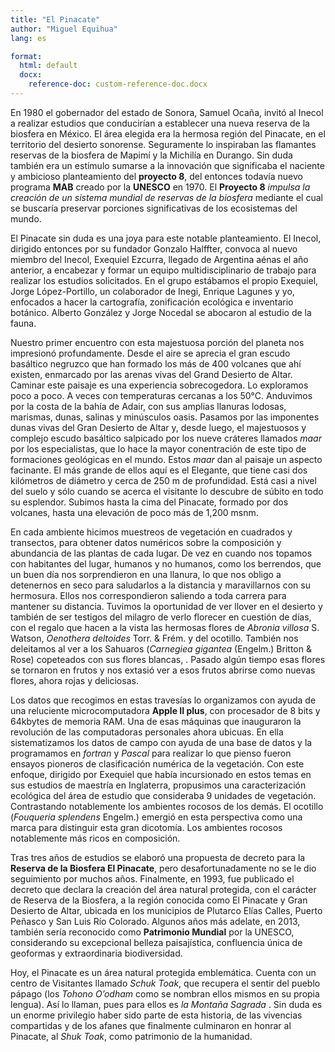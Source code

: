 ```yaml
---
title: "El Pinacate"
author: "Miguel Equihua"
lang: es

format: 
  html: default
  docx: 
    reference-doc: custom-reference-doc.docx
---
```


En 1980 el gobernador del estado de Sonora, Samuel Ocaña, invitó al Inecol a realizar estudios que conducirían a establecer una nueva reserva de la biosfera en México. El área elegida era la hermosa región del Pinacate, en el territorio del desierto sonorense. Seguramente lo inspiraban las flamantes reservas de la biosfera de Mapimí y la Michilía en Durango. Sin duda también era un estímulo sumarse a la innovación que significaba el naciente y ambicioso planteamiento del **proyecto 8**, del entonces todavía nuevo programa **MAB** creado por la **UNESCO** en 1970. El **Proyecto 8** *impulsa la creación de un sistema mundial de reservas de la biosfera* mediante el cual se buscaría preservar porciones significativas de los ecosistemas del mundo.

El Pinacate sin duda es una joya para este notable planteamiento. El Inecol, dirigido entonces por su fundador Gonzalo Halffter, convoca al nuevo miembro del Inecol, Exequiel Ezcurra, llegado de Argentina aénas el año anterior, a encabezar y formar un equipo multidisciplinario de trabajo para realizar los estudios solicitados. En el grupo estábamos el propio Exequiel, Jorge López-Portillo, un colaborador de Inegi, Enrique Lagunes y yo, enfocados a hacer la cartografía, zonificación ecológica e inventario botánico. Alberto González y Jorge Nocedal se abocaron al estudio de la fauna.

Nuestro primer encuentro con esta majestuosa porción del planeta nos impresionó profundamente. Desde el aire se aprecia el gran escudo basáltico negruzco que han formado los más de 400 volcanes que ahí existen, enmarcado por las arenas vivas del Grand Desierto de Altar. Caminar este paisaje es una experiencia sobrecogedora. Lo exploramos poco a poco. A veces con temperaturas cercanas a los 50°C. Anduvimos por la costa de la bahía de Adair, con sus amplias llanuras lodosas, marismas, dunas, salinas y minúsculos oasis. Pasamos por las imponentes dunas vivas del Gran Desierto de Altar y, desde luego, el majestuosos y complejo escudo basáltico salpicado por los nueve cráteres llamados *maar* por los especialistas, que lo hace la mayor conentración de este tipo de formaciones geológicas en el mundo. Estos *maar* dan al paisaje un aspecto facinante. El más grande de ellos aquí es el Elegante, que tiene casi dos kilómetros de diámetro y cerca de 250 m de profundidad. Está casi a nivel del suelo y sólo cuando se acerca el visitante lo descubre de súbito en todo su esplendor. Subimos hasta la cima del Pinacate, formado por dos volcanes, hasta una elevación de poco más de 1,200 msnm. 

En cada ambiente hicimos muestreos de vegetación en cuadrados y transectos, para obtener datos numéricos sobre la composición y abundancia de las plantas de cada lugar. De vez en cuando nos topamos con habitantes del lugar, humanos y no humanos, como los berrendos, que un buen día nos sorprendieron en una llanura, lo que nos obligo a detenernos en seco para saludarlos a la distancia y maravillarnos con su hermosura. Ellos nos correspondieron saliendo a toda carrera para mantener su distancia. Tuvimos la oportunidad de ver llover en el desierto y también de ser testigos del milagro de verlo florecer en cuestión de días, con el regalo que hacen a la vista las hermosas flores de *Abronia villosa* S. Watson, *Oenothera deltoides* Torr. & Frém. y del ocotillo. También nos deleitamos al ver a los Sahuaros (*Carnegiea gigantea* (Engelm.) Britton & Rose) copeteados con sus flores blancas, . Pasado algún tiempo esas flores se tornaron en frutos y nos extasió ver a esos frutos abrirse como nuevas flores, ahora rojas y deliciosas.

Los datos que recogimos en estas travesías lo organizamos con ayuda de una reluciente microcomputadora **Apple II plus**, con procesador de 8 bits y 64kbytes de memoria RAM. Una de esas máquinas que inauguraron la revolución de las computadoras personales ahora ubicuas. En ella sistematizamos los datos de campo con ayuda de una base de datos y la programamos en *fortran* y *Pascal* para realizar lo que pienso fueron ensayos pioneros de clasificación numérica de la vegetación. Con este enfoque, dirigido por Exequiel que había incursionado en estos temas en sus estudios de maestría en Inglaterra, propusimos una caracterización ecológica del área de estudio que consideraba 9 unidades de vegetación. Contrastando notablemente los ambientes rocosos de los demás. El ocotillo (*Fouqueria splendens* Engelm.) emergió en esta perspectiva como una marca para distinguir esta gran dicotomía. Los ambientes rocosos notablemente más ricos en composición.

Tras tres años de estudios se elaboró una propuesta de decreto para la **Reserva de la Biosfera El Pinacate**, pero desafortunadamente no se le dio seguimiento por muchos años. Finalmente, en 1993, fue publicado el decreto que declara la creación del área natural protegida, con el carácter de Reserva de la Biosfera, a la región conocida como El Pinacate y Gran Desierto de Altar, ubicada en los municipios de Plutarco Elías Calles, Puerto Peñasco y San Luis Río Colorado. Algunos años más adelate, en 2013, también sería reconocido como **Patrimonio Mundial** por la UNESCO, considerando su excepcional belleza paisajística, confluencia única de geoformas y extraordinaria biodiversidad.

Hoy, el Pinacate es un área natural protegida emblemática. Cuenta con un centro de Visitantes llamado *Schuk Toak*,  que recupera el sentir del pueblo pápago (los *Tohono O’odham* como se nombran ellos mismos en su propia lengua). Así lo llaman, pues para ellos es *la Montaña Sagrada* . Sin duda es un enorme privilegio haber sido parte de esta historia, de las vivencias compartidas y de los afanes que finalmente culminaron en honrar al Pinacate, al *Shuk Toak*, como patrimonio de la humanidad.
